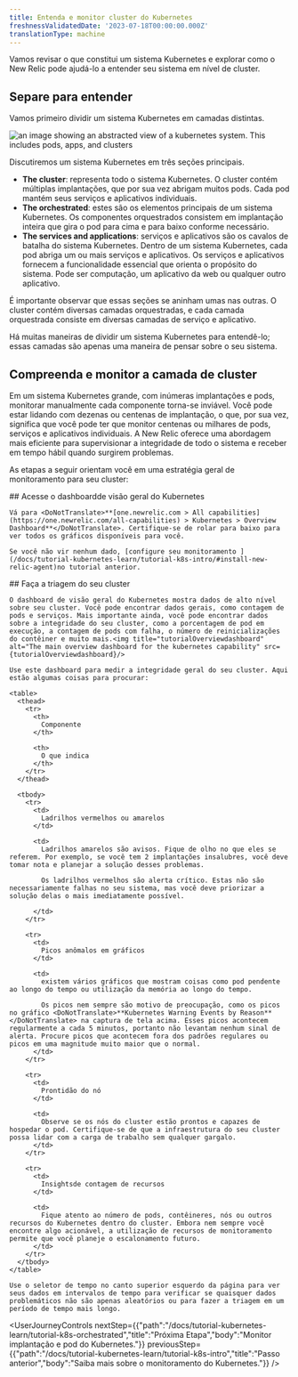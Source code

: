 ```yaml
---
title: Entenda e monitor cluster do Kubernetes
freshnessValidatedDate: '2023-07-18T00:00:00.000Z'
translationType: machine
---
```





Vamos revisar o que constitui um sistema Kubernetes e explorar como o New Relic pode ajudá-lo a entender seu sistema em nível de cluster.

## Separe para entender

Vamos primeiro dividir um sistema Kubernetes em camadas distintas.

<img
  title="k8sDiagramContext"
  alt="an image showing an abstracted view of a kubernetes system. This includes pods, apps, and clusters"
  src={k8sDiagramContext}
/>

Discutiremos um sistema Kubernetes em três seções principais.

* <DoNotTranslate>**The cluster**</DoNotTranslate>: representa todo o sistema Kubernetes. O cluster contém múltiplas implantações, que por sua vez abrigam muitos pods. Cada pod mantém seus serviços e aplicativos individuais.
* <DoNotTranslate>**The orchestrated**</DoNotTranslate>: estes são os elementos principais de um sistema Kubernetes. Os componentes orquestrados consistem em implantação inteira que gira o pod para cima e para baixo conforme necessário.
* <DoNotTranslate>**The services and applications**</DoNotTranslate>: serviços e aplicativos são os cavalos de batalha do sistema Kubernetes. Dentro de um sistema Kubernetes, cada pod abriga um ou mais serviços e aplicativos. Os serviços e aplicativos fornecem a funcionalidade essencial que orienta o propósito do sistema. Pode ser computação, um aplicativo da web ou qualquer outro aplicativo.

É importante observar que essas seções se aninham umas nas outras. O cluster contém diversas camadas orquestradas, e cada camada orquestrada consiste em diversas camadas de serviço e aplicativo.

<Callout variant="important">
  Há muitas maneiras de dividir um sistema Kubernetes para entendê-lo; essas camadas são apenas uma maneira de pensar sobre o seu sistema.
</Callout>

## Compreenda e monitor a camada de cluster

Em um sistema Kubernetes grande, com inúmeras implantações e pods, monitorar manualmente cada componente torna-se inviável. Você pode estar lidando com dezenas ou centenas de implantação, o que, por sua vez, significa que você pode ter que monitor centenas ou milhares de pods, serviços e aplicativos individuais. A New Relic oferece uma abordagem mais eficiente para supervisionar a integridade de todo o sistema e receber <InlinePopover type="alerts"/>em tempo hábil quando surgirem problemas.

As etapas a seguir orientam você em uma estratégia geral de monitoramento para seu cluster:

<Steps>
  <Step>
    ## Acesse o dashboardde visão geral do Kubernetes

    Vá para <DoNotTranslate>**[one.newrelic.com > All capabilities](https://one.newrelic.com/all-capabilities) > Kubernetes > Overview Dashboard**</DoNotTranslate>. Certifique-se de rolar para baixo para ver todos os gráficos disponíveis para você.

    Se você não vir nenhum dado, [configure seu monitoramento ](/docs/tutorial-kubernetes-learn/tutorial-k8s-intro/#install-new-relic-agent)no tutorial anterior.
  </Step>

  <Step>
    ## Faça a triagem do seu cluster

    O dashboard de visão geral do Kubernetes mostra dados de alto nível sobre seu cluster. Você pode encontrar dados gerais, como contagem de pods e serviços. Mais importante ainda, você pode encontrar dados sobre a integridade do seu cluster, como a porcentagem de pod em execução, a contagem de pods com falha, o número de reinicializações do contêiner e muito mais.<img title="tutorialOverviewdashboard" alt="The main overview dashboard for the kubernetes capability" src={tutorialOverviewdashboard}/>

    Use este dashboard para medir a integridade geral do seu cluster. Aqui estão algumas coisas para procurar:

    <table>
      <thead>
        <tr>
          <th>
            Componente
          </th>

          <th>
            O que indica
          </th>
        </tr>
      </thead>

      <tbody>
        <tr>
          <td>
            Ladrilhos vermelhos ou amarelos
          </td>

          <td>
            Ladrilhos amarelos são avisos. Fique de olho no que eles se referem. Por exemplo, se você tem 2 implantações insalubres, você deve tomar nota e planejar a solução desses problemas.

            Os ladrilhos vermelhos são alerta crítico. Estas não são necessariamente falhas no seu sistema, mas você deve priorizar a solução delas o mais imediatamente possível.  

          </td>
        </tr>

        <tr>
          <td>
            Picos anômalos em gráficos
          </td>

          <td>
            existem vários gráficos que mostram coisas como pod pendente ao longo do tempo ou utilização da memória ao longo do tempo.

            Os picos nem sempre são motivo de preocupação, como os picos no gráfico <DoNotTranslate>**Kubernetes Warning Events by Reason**</DoNotTranslate> na captura de tela acima. Esses picos acontecem regularmente a cada 5 minutos, portanto não levantam nenhum sinal de alerta. Procure picos que acontecem fora dos padrões regulares ou picos em uma magnitude muito maior que o normal.
          </td>
        </tr>

        <tr>
          <td>
            Prontidão do nó
          </td>

          <td>
            Observe se os nós do cluster estão prontos e capazes de hospedar o pod. Certifique-se de que a infraestrutura do seu cluster possa lidar com a carga de trabalho sem qualquer gargalo.
          </td>
        </tr>

        <tr>
          <td>
            Insightsde contagem de recursos
          </td>

          <td>
            Fique atento ao número de pods, contêineres, nós ou outros recursos do Kubernetes dentro do cluster. Embora nem sempre você encontre algo acionável, a utilização de recursos de monitoramento permite que você planeje o escalonamento futuro.
          </td>
        </tr>
      </tbody>
    </table>

    Use o seletor de tempo no canto superior esquerdo da página para ver seus dados em intervalos de tempo para verificar se quaisquer dados problemáticos não são apenas aleatórios ou para fazer a triagem em um período de tempo mais longo.
  </Step>
</Steps>

<UserJourneyControls
  nextStep={{"path":"/docs/tutorial-kubernetes-learn/tutorial-k8s-orchestrated","title":"Próxima Etapa","body":"Monitor implantação e pod do Kubernetes."}}
  previousStep={{"path":"/docs/tutorial-kubernetes-learn/tutorial-k8s-intro","title":"Passo anterior","body":"Saiba mais sobre o monitoramento do Kubernetes."}}
/>
